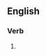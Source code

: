 ==English==

===Verb===
{{head|en|verb form}}

# {{present participle of|Mediterraneanize|lang=en|nocat=1}}